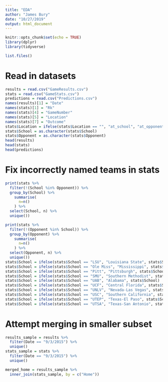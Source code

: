 ```yaml
---
title: "EDA"
author: "James Bury"
date: "10/27/2019"
output: html_document
---
```


```r
knitr::opts_chunk$set(echo = TRUE)
library(dplyr)
library(tidyverse)
```

```r
list.files()
```
# Read in datasets
```r
results = read.csv("GameResults.csv")
stats = read.csv("GameStats.csv")
predictions = read.csv("Predictions.csv")
names(results)[1] = "Date"
names(stats)[1] = "Rk"
names(stats)[4] = "GameNumber"
names(stats)[5] = "Location"
names(stats)[7] = "Outcome"
stats$Location = ifelse(stats$Location == "", "at_school", "at_opponent")
stats$School = as.character(stats$School)
stats$Opponent = as.character(stats$Opponent)
head(results)
head(stats)
head(predictions)
```
# Fix incorrectly named teams in stats
```r
print(stats %>%
  filter(!(School %in% Opponent)) %>%
  group_by(School) %>%
    summarise(
      n=n()
    ) %>%
  select(School, n) %>%
  unique())

print(stats %>%
  filter(!(Opponent %in% School)) %>%
  group_by(Opponent) %>%
    summarise(
      n=n()
    ) %>%
  select(Opponent, n) %>%
  unique())
stats$School = ifelse(stats$School == "LSU", "Louisiana State", stats$School)
stats$School = ifelse(stats$School == "Ole Miss", "Mississippi", stats$School)
stats$School = ifelse(stats$School == "Pitt", "Pittsburgh", stats$School)
stats$School = ifelse(stats$School == "SMU", "Southern Methodist", stats$School)
stats$School = ifelse(stats$School == "UAB", "Alabama", stats$School)
stats$School = ifelse(stats$School == "UCF", "Central Florida", stats$School)
stats$School = ifelse(stats$School == "UNLV", "Nevada-Las Vegas", stats$School)
stats$School = ifelse(stats$School == "USC", "Southern California", stats$School)
stats$School = ifelse(stats$School == "UTEP", "Texas-El Paso", stats$School)
stats$School = ifelse(stats$School == "UTSA", "Texas-San Antonio", stats$School)
```


# Attempt merging in smaller subset
```r
results_sample = results %>%
  filter(Date == "9/3/2015") %>%
  unique()
stats_sample = stats %>%
  filter(Date == "9/3/2015") %>%
  unique()

merged_home = results_sample %>%
  inner_join(stats_sample, by = c("Home"))
```

